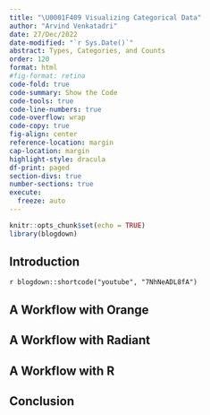 ```yaml
---
title: "\U0001F409 Visualizing Categorical Data"
author: "Arvind Venkatadri"
date: 27/Dec/2022
date-modified: "`r Sys.Date()`"
abstract: Types, Categories, and Counts
order: 120
format: html
#fig-format: retina
code-fold: true
code-summary: Show the Code
code-tools: true
code-line-numbers: true
code-overflow: wrap
code-copy: true
fig-align: center
reference-location: margin
cap-location: margin
highlight-style: dracula
df-print: paged
section-divs: true
number-sections: true
execute: 
  freeze: auto
---
```


```r
knitr::opts_chunk$set(echo = TRUE)
library(blogdown)
```

## Introduction

`r blogdown::shortcode("youtube", "7NhNeADL8fA")`

## A Workflow with Orange

## A Workflow with Radiant

## A Workflow with R

## Conclusion
